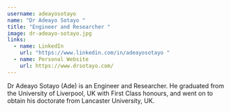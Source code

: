 ```yaml
---
username: adeayosotayo
name: "Dr Adeayo Sotayo "
title: "Engineer and Researcher "
image: dr-adeayo-sotayo.jpg
links:
  - name: LinkedIn
    url: "https://www.linkedin.com/in/adeayosotayo "
  - name: Personal Website
    url: https://www.drsotayo.com/
---
```

Dr Adeayo Sotayo (Ade) is an Engineer and Researcher. He graduated from the University of Liverpool, UK with First Class honours, and went on to obtain his doctorate from Lancaster University, UK.